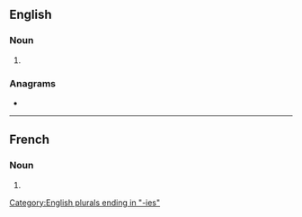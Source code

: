{{also|orthographiés}}
==English==

===Noun===
{{head|en|noun plural form}}

# {{plural of|orthography|lang=en}}

===Anagrams===
* {{anagrams|en|orthographise}}

[[Category:English plurals ending in "-ies"]]

----

==French==

===Noun===
{{head|fr|noun plural form|g=f}}

# {{plural of|orthographie|lang=fr}}